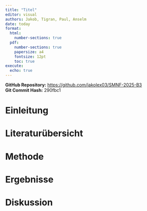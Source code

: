 ```yaml
---
title: "Titel"
editor: visual
authors: Jakob, Tigran, Paul, Anselm
date: today
format: 
  html: 
    number-sections: true
  pdf: 
    number-sections: true
    papersize: a4
    fontsize: 12pt
    toc: true
execute: 
  echo: true
---
```


**GitHub Repository:** <https://github.com/jakolex03/SMNF-2025-B3> <br>**Git Commit Hash:** 290fbc1

# Einleitung

# Literaturübersicht

# Methode

# Ergebnisse

# Diskussion
